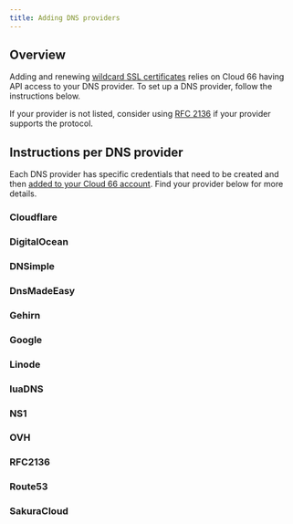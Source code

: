 ```yaml
---
title: Adding DNS providers
---
```




## Overview 

Adding and renewing [wildcard SSL certificates](/docs/security/ssl#wildcard-certificates) relies on Cloud 66 having API access to your DNS provider. To set up a DNS provider, follow the instructions below. 

If your provider is not listed, consider using [RFC 2136](https://www.rfc-editor.org/rfc/rfc2136) if your provider supports the protocol.

## Instructions per DNS provider

Each DNS provider has specific credentials that need to be created and then [added to your Cloud 66 account](/docs/security/ssl#step-1-set-up-a-dns-provider). Find your provider below for more details.

### Cloudflare

<CloudflareDnsPartial />

### DigitalOcean

<DigitaloceanDnsPartial />

### DNSimple

<DnsimpleDnsPartial />

### DnsMadeEasy

<DnsmadeeasyDnsPartial />

### Gehirn

<GehirnDnsPartial />

### Google

<GoogleDnsPartial />

### Linode

<LinodeDnsPartial />

### luaDNS

<LuadnsDnsPartial />

### NS1

<Ns1DnsPartial />

### OVH

<OvhDnsPartial />

### RFC2136

<Rfc2136DnsPartial />

### Route53

<Route53DnsPartial />

### SakuraCloud

<SakuracloudDnsPartial />